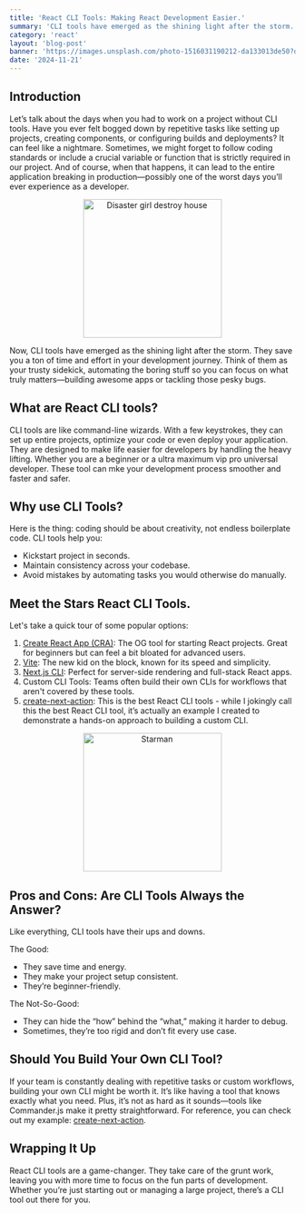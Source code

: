 ```yaml
---
title: 'React CLI Tools: Making React Development Easier.'
summary: 'CLI tools have emerged as the shining light after the storm. They save you a ton of time and effort in your development journey. Think of them as your trusty sidekick, automating the boring stuff so you can focus on what truly matters—building awesome apps or tackling those pesky bugs.'
category: 'react'
layout: 'blog-post'
banner: 'https://images.unsplash.com/photo-1516031190212-da133013de50?q=80&w=3570&auto=format&fit=crop&ixlib=rb-4.0.3&ixid=M3wxMjA3fDB8MHxwaG90by1wYWdlfHx8fGVufDB8fHx8fA%3D%3D'
date: '2024-11-21'
---
```


## **Introduction**

Let’s talk about the days when you had to work on a project without CLI tools. Have you ever felt bogged down by repetitive tasks like setting up projects, creating components, or configuring builds and deployments? It can feel like a nightmare. Sometimes, we might forget to follow coding standards or include a crucial variable or function that is strictly required in our project. And of course, when that happens, it can lead to the entire application breaking in production—possibly one of the worst days you’ll ever experience as a developer.

<p
  align='center'
  width='100%'
>
  <img
    src='https://i.imgflip.com/9b4jtx.jpg'
    alt='Disaster girl destroy house'
    height='244'
  />
</p>

Now, CLI tools have emerged as the shining light after the storm. They save you a ton of time and effort in your development journey. Think of them as your trusty sidekick, automating the boring stuff so you can focus on what truly matters—building awesome apps or tackling those pesky bugs.

## What are React CLI tools?

CLI tools are like command-line wizards. With a few keystrokes, they can set up entire projects, optimize your code or even deploy your application. They are designed to make life easier for developers by handling the heavy lifting. Whether you are a beginner or a ultra maximum vip pro universal developer. These tool can mke your development process smoother and faster and safer.

## Why use CLI Tools?

Here is the thing: coding should be about creativity, not endless boilerplate code. CLI tools help you:

- Kickstart project in seconds.
- Maintain consistency across your codebase.
- Avoid mistakes by automating tasks you would otherwise do manually.

## Meet the Stars React CLI Tools.

Let's take a quick tour of some popular options:

1. [Create React App (CRA)](https://create-react-app.dev/): The OG tool for starting React projects. Great for beginners but can feel a bit bloated for advanced users.
2. [Vite](https://vite.dev/): The new kid on the block, known for its speed and simplicity.
3. [Next.js CLI](https://nextjs.org/docs/app/api-reference/cli/next): Perfect for server-side rendering and full-stack React apps.
4. Custom CLI Tools: Teams often build their own CLIs for workflows that aren't covered by these tools.
5. [create-next-action](https://github.com/emhat098/create-next-action): This is the best React CLI tools - while I jokingly call this the best React CLI tool, it’s actually an example I created to demonstrate a hands-on approach to building a custom CLI.

<p
  align='center'
  width='100%'
>
  <img
    src='https://i.imgflip.com/9b4nq1.jpg'
    alt='Starman'
    height='244'
  />
</p>

## Pros and Cons: Are CLI Tools Always the Answer?

Like everything, CLI tools have their ups and downs.

The Good:

- They save time and energy.
- They make your project setup consistent.
- They’re beginner-friendly.

The Not-So-Good:

- They can hide the “how” behind the “what,” making it harder to debug.
- Sometimes, they’re too rigid and don’t fit every use case.

## Should You Build Your Own CLI Tool?

If your team is constantly dealing with repetitive tasks or custom workflows, building your own CLI might be worth it. It’s like having a tool that knows exactly what you need. Plus, it’s not as hard as it sounds—tools like Commander.js make it pretty straightforward. For reference, you can check out my example: [create-next-action](https://github.com/emhat098/create-next-action).

## Wrapping It Up

React CLI tools are a game-changer. They take care of the grunt work, leaving you with more time to focus on the fun parts of development. Whether you’re just starting out or managing a large project, there’s a CLI tool out there for you.
